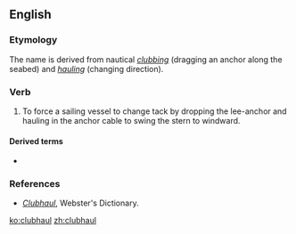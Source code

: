 ==English==

===Etymology===
The name is derived from nautical ''[[clubbing]]'' (dragging an anchor along the seabed) and ''[[hauling]]'' (changing direction).

===Verb===
{{en-verb}}

# {{transitive|nautical}} To force a sailing vessel to change tack by dropping the lee-anchor and hauling in the anchor cable to swing the stern to windward.

====Derived terms====
* {{l|en|clubhauling}}

===References===
*''[http://www.webster-dictionary.net/definition/Clubhaul Clubhaul]'', Webster's Dictionary.

[[ko:clubhaul]]
[[zh:clubhaul]]